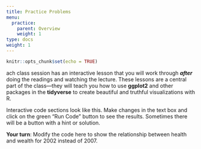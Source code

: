```yaml
---
title: Practice Problems
menu:
  practice:
    parent: Overview
    weight: 1
type: docs
weight: 1
---
```


```r
knitr::opts_chunk$set(echo = TRUE)
```

ach class session has an interactive lesson that you will work through ***after*** doing the readings and watching the lecture. These lessons are a central part of the class—they will teach you how to use **ggplot2** and other packages in the **tidyverse** to create beautiful and truthful visualizations with R.

Interactive code sections look like this. Make changes in the text box and click on the green "Run Code" button to see the results. Sometimes there will be a button with a hint or solution.

:::puzzle
**Your turn**: Modify the code here to show the relationship between health and wealth for 2002 instead of 2007.
:::